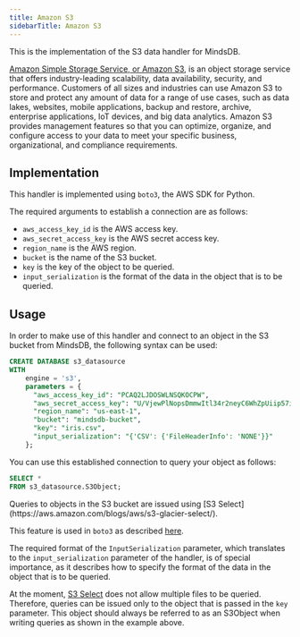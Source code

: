```yaml
---
title: Amazon S3
sidebarTitle: Amazon S3
---
```


This is the implementation of the S3 data handler for MindsDB.

[Amazon Simple Storage Service, or Amazon S3](https://docs.aws.amazon.com/AmazonS3/latest/userguide/Welcome.html), is an object storage service that offers industry-leading scalability, data availability, security, and performance. Customers of all sizes and industries can use Amazon S3 to store and protect any amount of data for a range of use cases, such as data lakes, websites, mobile applications, backup and restore, archive, enterprise applications, IoT devices, and big data analytics. Amazon S3 provides management features so that you can optimize, organize, and configure access to your data to meet your specific business, organizational, and compliance requirements.

## Implementation

This handler is implemented using `boto3`, the AWS SDK for Python.

The required arguments to establish a connection are as follows:

* `aws_access_key_id` is the AWS access key.
* `aws_secret_access_key` is the AWS secret access key.
* `region_name` is the AWS region.
* `bucket` is the name of the S3 bucket.
* `key` is the key of the object to be queried.
* `input_serialization` is the format of the data in the object that is to be queried.

## Usage
   
In order to make use of this handler and connect to an object in the S3 bucket from MindsDB, the following syntax can be used:

```sql
CREATE DATABASE s3_datasource
WITH
    engine = 's3',
    parameters = {
      "aws_access_key_id": "PCAQ2LJDOSWLNSQKOCPW",
      "aws_secret_access_key": "U/VjewPlNopsDmmwItl34r2neyC6WhZpUiip57i",
      "region_name": "us-east-1",
      "bucket": "mindsdb-bucket",
      "key": "iris.csv",
      "input_serialization": "{'CSV': {'FileHeaderInfo': 'NONE'}}"
    };
```

You can use this established connection to query your object as follows:

```sql
SELECT *
FROM s3_datasource.S3Object;
```

<Tip>
Queries to objects in the S3 bucket are issued using [S3 Select](https://aws.amazon.com/blogs/aws/s3-glacier-select/).

This feature is used in `boto3` as described [here](https://boto3.amazonaws.com/v1/documentation/api/latest/reference/services/s3.html#S3.Client.select_object_content).

The required format of the `InputSerialization` parameter, which translates to the `input_serialization` parameter of the handler, is of special importance, as it describes how to specify the format of the data in the object that is to be queried.

At the moment, [S3 Select](https://aws.amazon.com/blogs/aws/s3-glacier-select/) does not allow multiple files to be queried. Therefore, queries can be issued only to the object that is passed in the `key` parameter. This object should always be referred to as an S3Object when writing queries as shown in the example above.
</Tip>

